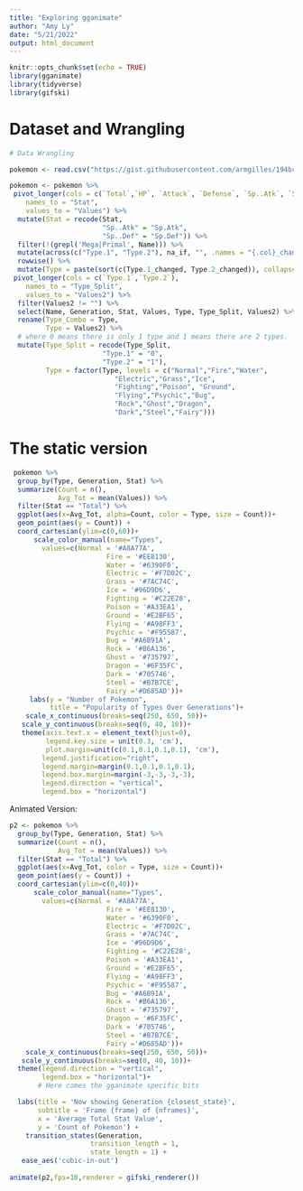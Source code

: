 ---
title: "Exploring gganimate"
author: "Amy Ly"
date: "5/21/2022"
output: html_document
---

```{r setup, include=FALSE}
knitr::opts_chunk$set(echo = TRUE)
library(gganimate)
library(tidyverse)
library(gifski)
```


# Dataset and Wrangling

```{r, echo = FALSE, message = FALSE, results = FALSE, warning= FALSE}

# Data Wrangling 

pokemon <- read.csv("https://gist.githubusercontent.com/armgilles/194bcff35001e7eb53a2a8b441e8b2c6/raw/92200bc0a673d5ce2110aaad4544ed6c4010f687/pokemon.csv")

pokemon <- pokemon %>%  
 pivot_longer(cols = c(`Total`,`HP`, `Attack`, `Defense`, `Sp..Atk`, `Sp..Def`, `Speed`), 
    names_to = "Stat", 
    values_to = "Values") %>% 
  mutate(Stat = recode(Stat, 
                       "Sp..Atk" = "Sp.Atk",
                       "Sp..Def" = "Sp.Def")) %>% 
  filter(!(grepl('Mega|Primal', Name))) %>% 
  mutate(across(c("Type.1", "Type.2"), na_if, "", .names = "{.col}_changed")) %>% 
  rowwise() %>% 
  mutate(Type = paste(sort(c(Type.1_changed, Type.2_changed)), collapse = ", ")) %>% 
 pivot_longer(cols = c(`Type.1`,`Type.2`), 
    names_to = "Type_Split", 
    values_to = "Values2") %>% 
  filter(Values2 != "") %>% 
  select(Name, Generation, Stat, Values, Type, Type_Split, Values2) %>% 
  rename(Type_Combo = Type,
         Type = Values2) %>% 
  # where 0 means there is only 1 type and 1 means there are 2 types.
  mutate(Type_Split = recode(Type_Split, 
                       "Type.1" = "0",
                       "Type.2" = "1"),
         Type = factor(Type, levels = c("Normal","Fire","Water",
                          "Electric","Grass","Ice",
                          "Fighting","Poison", "Ground",
                          "Flying","Psychic","Bug",
                          "Rock","Ghost","Dragon",
                          "Dark","Steel","Fairy")))

```


# The static version

```{r, echo = FALSE, message = FALSE, results = FALSE, warning= FALSE}
 pokemon %>% 
  group_by(Type, Generation, Stat) %>% 
  summarize(Count = n(), 
            Avg_Tot = mean(Values)) %>% 
  filter(Stat == "Total") %>% 
  ggplot(aes(x=Avg_Tot, alpha=Count, color = Type, size = Count))+
  geom_point(aes(y = Count)) + 
  coord_cartesian(ylim=c(0,60))+
      scale_color_manual(name="Types",
        values=c(Normal = '#A8A77A',
                        Fire = '#EE8130',
                        Water = '#6390F0',
                        Electric = '#F7D02C',
                        Grass = '#7AC74C',
                        Ice = '#96D9D6',
                        Fighting = '#C22E28',
                        Poison = '#A33EA1',
                        Ground = '#E2BF65',
                        Flying = '#A98FF3',
                        Psychic = '#F95587',
                        Bug = '#A6B91A',
                        Rock = '#B6A136',
                        Ghost = '#735797',
                        Dragon = '#6F35FC',
                        Dark = '#705746',
                        Steel = '#B7B7CE',
                        Fairy ='#D685AD'))+
     labs(y = "Number of Pokemon", 
          title = "Popularity of Types Over Generations")+
    scale_x_continuous(breaks=seq(250, 650, 50))+
   scale_y_continuous(breaks=seq(0, 40, 10))+
   theme(axis.text.x = element_text(hjust=0), 
         legend.key.size = unit(0.3, 'cm'), 
         plot.margin=unit(c(0.1,0.1,0.1,0.1), 'cm'),
        legend.justification="right",
        legend.margin=margin(0.1,0.1,0.1,0.1),
        legend.box.margin=margin(-3,-3,-3,-3), 
        legend.direction = "vertical", 
        legend.box = "horizontal")

```

Animated Version: 

```{r, message = FALSE, warning=FALSE}
p2 <- pokemon %>% 
  group_by(Type, Generation, Stat) %>% 
  summarize(Count = n(), 
            Avg_Tot = mean(Values)) %>% 
  filter(Stat == "Total") %>% 
  ggplot(aes(x=Avg_Tot, color = Type, size = Count))+
  geom_point(aes(y = Count)) + 
  coord_cartesian(ylim=c(0,40))+
      scale_color_manual(name="Types",
        values=c(Normal = '#A8A77A',
                        Fire = '#EE8130',
                        Water = '#6390F0',
                        Electric = '#F7D02C',
                        Grass = '#7AC74C',
                        Ice = '#96D9D6',
                        Fighting = '#C22E28',
                        Poison = '#A33EA1',
                        Ground = '#E2BF65',
                        Flying = '#A98FF3',
                        Psychic = '#F95587',
                        Bug = '#A6B91A',
                        Rock = '#B6A136',
                        Ghost = '#735797',
                        Dragon = '#6F35FC',
                        Dark = '#705746',
                        Steel = '#B7B7CE',
                        Fairy ='#D685AD'))+
    scale_x_continuous(breaks=seq(250, 650, 50))+
   scale_y_continuous(breaks=seq(0, 40, 10))+ 
  theme(legend.direction = "vertical", 
        legend.box = "horizontal")+
       # Here comes the gganimate specific bits

  labs(title = 'Now showing Generation {closest_state}', 
       subtitle = 'Frame {frame} of {nframes}',
       x = 'Average Total Stat Value', 
       y = 'Count of Pokemon') +
    transition_states(Generation,
                    transition_length = 1,
                    state_length = 1) +
   ease_aes('cubic-in-out')
   
animate(p2,fps=10,renderer = gifski_renderer())
```